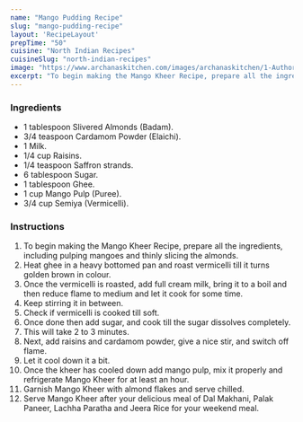 ---
name: "Mango Pudding Recipe"
slug: "mango-pudding-recipe"
layout: 'RecipeLayout'
prepTime: "50"
cuisine: "North Indian Recipes"
cuisineSlug: "north-indian-recipes"
image: "https://www.archanaskitchen.com/images/archanaskitchen/1-Author/Pooja_Thakur/Mango_Kheer.jpg"
excerpt: "To begin making the Mango Kheer Recipe, prepare all the ingredients, including pulping mangoes and thinly slicing the almonds"
---

### Ingredients

- 1 tablespoon Slivered Almonds (Badam).
- 3/4 teaspoon Cardamom Powder (Elaichi).
- 1 Milk.
- 1/4 cup Raisins.
- 1/4 teaspoon Saffron strands.
- 6 tablespoon Sugar.
- 1 tablespoon Ghee.
- 1 cup Mango Pulp (Puree).
- 3/4 cup Semiya (Vermicelli).

### Instructions

1. To begin making the Mango Kheer Recipe, prepare all the ingredients, including pulping mangoes and thinly slicing the almonds.
1. Heat ghee in a heavy bottomed pan and roast vermicelli till it turns golden brown in colour.
1. Once the vermicelli is roasted, add full cream milk, bring it to a boil and then reduce flame to medium and let it cook for some time.
1. Keep stirring it in between.
1. Check if vermicelli is cooked till soft.
1. Once done then add sugar, and cook till the sugar dissolves completely.
1. This will take 2 to 3 minutes.
1. Next, add raisins and cardamom powder, give a nice stir, and switch off flame.
1. Let it cool down it a bit.
1. Once the kheer has cooled down add mango pulp, mix it properly and refrigerate Mango Kheer for at least an hour.
1. Garnish Mango Kheer with almond flakes and serve chilled.
1. Serve Mango Kheer after your delicious meal of Dal Makhani, Palak Paneer, Lachha Paratha and Jeera Rice for your weekend meal.
